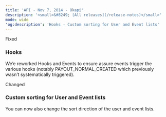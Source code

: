 ```yaml
---  
title: 'API - Nov 7, 2014 - Okapi'  
description: '<small>&#8249; [All releases](/release-notes)</small>'  
mode: wide  
'og:description': 'Hooks - Custom sorting for User and Event lists'  
---  
```

  
  <div class="pill pill-orange rn-pill">Fixed</div> 
  
### Hooks  

We’e reworked Hooks and Events to ensure assure events trigger the various hooks (notably PAYOUT_NORMAL_CREATED which previously wasn’t systematically triggered).  
  <div class="pill pill-blue rn-pill">Changed</div> 
  
### Custom sorting for User and Event lists  

You can now also change the sort direction of the user and event lists.
